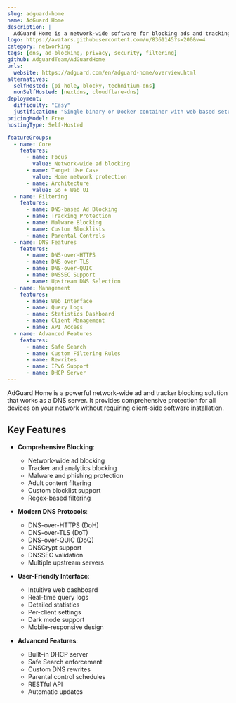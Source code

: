 ```yaml
---
slug: adguard-home
name: AdGuard Home
description: |
  AdGuard Home is a network-wide software for blocking ads and tracking, providing a user-friendly DNS server with comprehensive filtering capabilities and detailed analytics.
logo: https://avatars.githubusercontent.com/u/8361145?s=200&v=4
category: networking
tags: [dns, ad-blocking, privacy, security, filtering]
github: AdguardTeam/AdGuardHome
urls:
  website: https://adguard.com/en/adguard-home/overview.html
alternatives:
  selfHosted: [pi-hole, blocky, technitium-dns]
  nonSelfHosted: [nextdns, cloudflare-dns]
deployment:
  difficulty: "Easy"
  justification: "Single binary or Docker container with web-based setup wizard and minimal configuration."
pricingModel: Free
hostingType: Self-Hosted

featureGroups:
  - name: Core
    features:
      - name: Focus
        value: Network-wide ad blocking
      - name: Target Use Case
        value: Home network protection
      - name: Architecture
        value: Go + Web UI
  - name: Filtering
    features:
      - name: DNS-based Ad Blocking
      - name: Tracking Protection
      - name: Malware Blocking
      - name: Custom Blocklists
      - name: Parental Controls
  - name: DNS Features
    features:
      - name: DNS-over-HTTPS
      - name: DNS-over-TLS
      - name: DNS-over-QUIC
      - name: DNSSEC Support
      - name: Upstream DNS Selection
  - name: Management
    features:
      - name: Web Interface
      - name: Query Logs
      - name: Statistics Dashboard
      - name: Client Management
      - name: API Access
  - name: Advanced Features
    features:
      - name: Safe Search
      - name: Custom Filtering Rules
      - name: Rewrites
      - name: IPv6 Support
      - name: DHCP Server
---
```


AdGuard Home is a powerful network-wide ad and tracker blocking solution that works as a DNS server. It provides comprehensive protection for all devices on your network without requiring client-side software installation.

## Key Features

- **Comprehensive Blocking**:

  - Network-wide ad blocking
  - Tracker and analytics blocking
  - Malware and phishing protection
  - Adult content filtering
  - Custom blocklist support
  - Regex-based filtering

- **Modern DNS Protocols**:

  - DNS-over-HTTPS (DoH)
  - DNS-over-TLS (DoT)
  - DNS-over-QUIC (DoQ)
  - DNSCrypt support
  - DNSSEC validation
  - Multiple upstream servers

- **User-Friendly Interface**:

  - Intuitive web dashboard
  - Real-time query logs
  - Detailed statistics
  - Per-client settings
  - Dark mode support
  - Mobile-responsive design

- **Advanced Features**:
  - Built-in DHCP server
  - Safe Search enforcement
  - Custom DNS rewrites
  - Parental control schedules
  - RESTful API
  - Automatic updates
